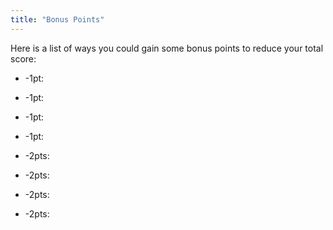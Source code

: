 ```yaml
---
title: "Bonus Points"
---
```


Here is a list of ways you could gain some bonus points to reduce your total score:

-   -1pt:

-   -1pt:

-   -1pt:

-   -1pt:

-   -2pts:

-   -2pts:

-   -2pts:

-   -2pts:
